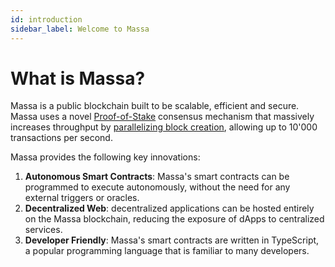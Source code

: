 ```yaml
---
id: introduction
sidebar_label: Welcome to Massa
---
```


# What is Massa?

Massa is a public blockchain built to be scalable, efficient and secure. Massa uses a novel [Proof-of-Stake](https://en.wikipedia.org/wiki/Proof_of_stake) consensus mechanism that massively increases throughput by [parallelizing block creation](https://arxiv.org/abs/1803.09029), allowing up to 10'000 transactions per second. 

Massa provides the following key innovations:
1. **Autonomous Smart Contracts**: Massa's smart contracts can be programmed to execute autonomously, without the need for any external triggers or oracles.
2. **Decentralized Web**: decentralized applications can be hosted entirely on the Massa blockchain, reducing the exposure of dApps to centralized services.
3. **Developer Friendly**: Massa's smart contracts are written in TypeScript, a popular programming language that is familiar to many developers.